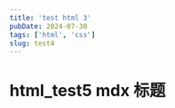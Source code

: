 ---
title: 'test html 3'
pubDate: 2024-07-30
tags: ['html', 'css']
slug: test4
---

# html_test5 mdx 标题